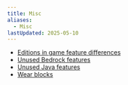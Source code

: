 ```yaml
---
title: Misc
aliases:
  - Misc
lastUpdated: 2025-05-10
---
```


- [Editions in game feature differences](/editionsdiffs)
- [Unused Bedrock features](/unusedbedrockfeatures)
- [Unused Java features](/unusedjavafeatures)
- [Wear blocks](/customarmor)